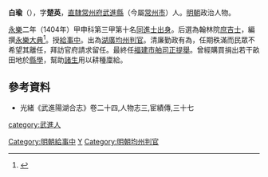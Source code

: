 '''白瑜'''（{{bd|生年不詳||卒年不詳|catIdx=B白}}），字'''楚英'''，[[南直隸|直隸]][[常州府|常州府]][[武進縣|武進縣]]（今屬[[常州市|常州市]]）人。[[明朝|明朝]]政治人物。

[[永樂_(明)|永樂]]二年（1404年）甲申科第三甲第十名[[同進士出身|同進士出身]]。后選為翰林院[[庶吉士|庶吉士]]，編撰[[永樂大典|永樂大典]]<ref>{{Cite book|title=翰林与明代政治 A RESEARCH ON HANLIN AND ITS POLITICAL ROLE IN THE MING DYNASTY|last=包诗卿著|first=|publisher=上海：上海古籍出版社|year=2015.07|isbn=978-7-5325-7636-4|location=|pages=189-192}}</ref>。授[[給事中|給事中]]。出為[[湖廣|湖廣]][[均州|均州]][[判官|判官]]。清廉勤政有為，任期秩滿而民眾不希望其離任，拜訪官府請求留任。最終任[[福建|福建]][[市舶司|市舶司]][[正提舉|正提舉]]。曾經購買捐出若干畝田地於[[縣學|縣學]]，幫助[[諸生|諸生]]用以耕種廩給。

== 參考資料 ==
{{reflist}}
*光緒《武進陽湖合志》卷二十四,人物志三,宦績傳,三十七

{{明朝人物小作品}}
{{永樂二年甲申科殿試金榜}}
{{DEFAULTSORT:Bai白}}
[[Category:明朝給事中|Category:明朝給事中]]
[[category:武進人|category:武進人]]
[[Category:武進白氏|Y]]
[[Category:明朝均州判官|Category:明朝均州判官]]